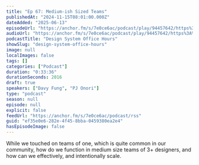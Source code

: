 ```yaml
---
title: "Ep 67: Medium-ish Sized Teams"
publishedAt: "2024-11-15T08:01:00.000Z"
dateAdded: "2025-06-13"
episodeUrl: "https://anchor.fm/s/7e0ce6ac/podcast/play/94457642/https%3A%2F%2Fd3ctxlq1ktw2nl.cloudfront.net%2Fstaging%2F2024-10-15%2F4137f30e-eb89-8e1d-2e9e-a881a3243e24.mp3"
audioUrl: "https://anchor.fm/s/7e0ce6ac/podcast/play/94457642/https%3A%2F%2Fd3ctxlq1ktw2nl.cloudfront.net%2Fstaging%2F2024-10-15%2F4137f30e-eb89-8e1d-2e9e-a881a3243e24.mp3"
podcastTitle: "Design System Office Hours"
showSlug: "design-system-office-hours"
image: null
localImages: false
tags: []
categories: ["Podcast"]
duration: "0:33:36"
durationSeconds: 2016
draft: true
speakers: ["Davy Fung", "PJ Onori"]
type: "podcast"
season: null
episode: null
explicit: false
feedUrl: "https://anchor.fm/s/7e0ce6ac/podcast/rss"
guid: "ef35e0e6-282e-4f45-8bba-0459380ea2e4"
hasEpisodeImage: false
---
```

While we touched on teams of one, which is quite common in our community, how do we function in medium size teams of 3+ designers, and how can we effectively, and intentionally scale.
